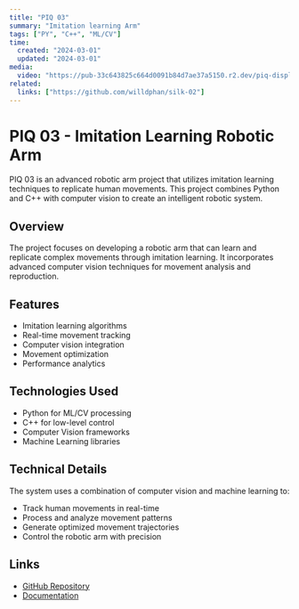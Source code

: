 ```yaml
---
title: "PIQ 03"
summary: "Imitation learning Arm"
tags: ["PY", "C++", "ML/CV"]
time:
  created: "2024-03-01"
  updated: "2024-03-01"
media:
  video: "https://pub-33c643825c664d0091b84d7ae37a5150.r2.dev/piq-display.mp4"
related:
  links: ["https://github.com/willdphan/silk-02"]
---
```


# PIQ 03 - Imitation Learning Robotic Arm

PIQ 03 is an advanced robotic arm project that utilizes imitation learning techniques to replicate human movements. This project combines Python and C++ with computer vision to create an intelligent robotic system.

## Overview

The project focuses on developing a robotic arm that can learn and replicate complex movements through imitation learning. It incorporates advanced computer vision techniques for movement analysis and reproduction.

## Features

- Imitation learning algorithms
- Real-time movement tracking
- Computer vision integration
- Movement optimization
- Performance analytics

## Technologies Used

- Python for ML/CV processing
- C++ for low-level control
- Computer Vision frameworks
- Machine Learning libraries

## Technical Details

The system uses a combination of computer vision and machine learning to:
- Track human movements in real-time
- Process and analyze movement patterns
- Generate optimized movement trajectories
- Control the robotic arm with precision

## Links

- [GitHub Repository](https://github.com/willdphan/silk-02)
- [Documentation](#) 